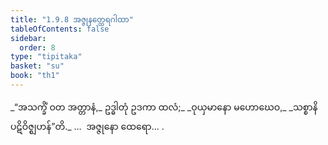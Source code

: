 ```yaml
---
title: "1.9.8 အဇ္ဇုနတ္ထေရဂါထာ"
tableOfContents: false
sidebar:
  order: 8
type: "tipitaka"
basket: "su"
book: "th1"
---
```



<DynamicBreadcrumb />

<Division number="88" book="th1" e="ch" v="19" p="239">

<Paragraph number="197" type="verses" book="th1">
_“အသက္ခိံ ဝတ အတ္တာနံ,_  
ဥဒ္ဓါတုံ ဥဒကာ ထလံ;_  
_ဝုယှမာနော မဟောဃေဝ,_  
_သစ္စာနိ ပဋိဝိဇ္ဈဟန်”တိ._  


</Paragraph>
</Division>

<Paragraph number="198" type="center" book="th1">
…  အဇ္ဇုနော ထေရော… .
</Paragraph>